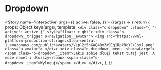 
<Meta title='organisms/Dropdown' />

# Dropdown

<Story name='interactive'
    args={{
        active: false,
    }}
    >
    {(args) => {
        return {
            props: Object.keys(args),
            template: `<div class="o-dropdown" :class="{ '-active': active }" style="float: right">
                <div class="o-dropdown__trigger o-navigation__avatar">
                    <img src="https://wnl-platform-production-storage.s3.eu-central-1.amazonaws.com/public/avatars/VLpl2r5hGWQ48x3oSEq1RpkRcYCvJsxJ.png" class="a-avatar">
                </div>
                <div class="o-dropdown__menu -shadowLarge">
                    <span class="o-dropdown__item">Jakis sobie długi tekst tutaj jest. A może nawet i dłuższy</span>
                    <span class="o-dropdown__item">Wyloguj</span>
                </div>
            </div>`,
        };
    }}
</Story>
